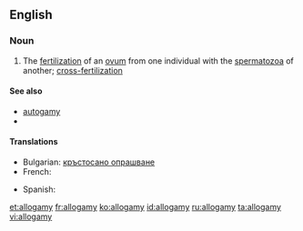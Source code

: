 ==English==

===Noun===
{{en-noun|-}}

# {{biology}} The [[fertilization]] of an [[ovum]] from one individual with the [[spermatozoa]] of another; [[cross-fertilization]]

====See also====
* [[autogamy]]
*{{pedia}}

====Translations====
{{trans-top|fertilization}}
* Bulgarian: [[кръстосано опрашване]]
* French: {{t+|fr|allogamie}}
{{trans-mid}}
* Spanish: {{t|es|alogamia|f}}
{{trans-bottom}}

[[et:allogamy]]
[[fr:allogamy]]
[[ko:allogamy]]
[[id:allogamy]]
[[ru:allogamy]]
[[ta:allogamy]]
[[vi:allogamy]]